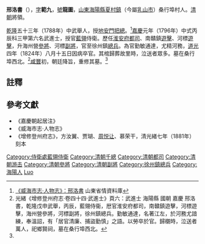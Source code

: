 {{明清人物信息框
| 姓名 = 邢洛書
| 原名 =
| 圖片名稱 = 
| 圖片大小 = 190px
| 圖片說明 = 
| 最高職務 = 江蘇徐州鎮總兵
| 國家 = 大清
| 爵位 =
| 籍貫 = [[山東|山東]][[海陽縣|海陽縣]]
| 族裔 = 漢族
| 旗籍 = 
| 字號 = 字範九，號龍圖
| 諡號 = 
| 出生日期 = 乾隆三十二年（1767年）
| 出生地點 = [[山東|山東]][[海陽縣|海陽縣]]
| 逝世日期 = 道光四年（1824年）
| 逝世地點 = [[江蘇|江蘇]][[徐州|徐州]]
| 墓葬 = 
| 配偶 =
| 親屬 =
| 出身 = 
*嘉慶元年（1796年）丙辰科同武進士出身
| 經歷 = 
| 著作 =
}}

'''邢洛書'''（{{bd|1767年||1824年||Xing邢}}），[[表字|字]]'''範九'''，[[號|號]]'''龍圖'''，[[山東|山東]][[海陽縣|海陽縣]][[夏村鎮|夏村鎮]]（今屬[[乳山市|乳山市]]）桑行埠村人。[[清朝|清朝]]將領。

[[乾隆|乾隆]]五十三年（1788年）中武舉人，授[[地安門|地安門]][[把總|把總]]。<ref name="市志">[http://sd.infobase.gov.cn/bin/mse.exe?seachword=&K=ba&A=1&rec=20&run=13 《威海市志·人物志》：邢洛書] {{webarchive|url=https://web.archive.org/web/20140904132908/http://sd.infobase.gov.cn/bin/mse.exe?seachword=&K=ba&A=1&rec=20&run=13 |date=2014-09-04 }} 山東省情資料庫</ref>[[嘉慶|嘉慶]]元年（1796年）中式丙辰科三甲第六名武進士，授官[[藍翎|藍翎]]侍衛。歷任[[淮安府|淮安府]][[都司|都司]]、南贛鎮[[遊擊|遊擊]]、河標[[遊擊|遊擊]]，升海州營[[參將|參將]]、河標[[副將|副將]]，官至徐州鎮[[總兵|總兵]]。為官勤敏通達，尤精河務，[[道光|道光]]四年（1824年）八月十五日因病卒官。其棺歸葬故里時，泣送者眾多。墓在桑行埠西北。<ref name="光緒志">光緒《增修登州府志·卷四十四·武進士》頁六：武進士 海陽縣 國朝 嘉慶 邢洛書，乾隆戊申武舉，丙辰，藍翎侍衞，厯官淮安府都司，南贛鎮遊擊，河標遊擊，海州營參將，河標副將，徐州鎮總兵。勤敏通達，名著江左，於河務尤諳練，奉溫詔，有「居官清廉、捕盜勤慎」之語。以勞卒於官。歸櫬時，泣送者萬人，祀鄉賢祠，墓在桑行埠西北。</ref>[[咸豐|咸豐]]初，朝廷降旨，重修其墓。<ref name="市志" />

==註釋==
{{reflist}}

==參考文獻==
*《嘉慶朝起居注》
*《威海市志·人物志》 
*《增修登州府志》，方汝翼、贾瑚、[[周悦让|周悦让]]、慕荣干，清光緒七年（1881年）刻本

{{嘉慶元年丙辰科武殿試金榜}}
{{DEFAULTSORT:Xing邢}}
[[Category:侍衛處藍翎侍衛|Category:侍衛處藍翎侍衛]]
[[Category:清朝千總|Category:清朝千總]]
[[Category:清朝都司|Category:清朝都司]]
[[Category:清朝游击|Category:清朝游击]]
[[Category:清朝參將|Category:清朝參將]]
[[Category:清朝副將|Category:清朝副將]]
[[Category:徐州鎮總兵|Category:徐州鎮總兵]]
[[Category:海陽人|Category:海陽人]]
[[Category:邢姓|Luo]]